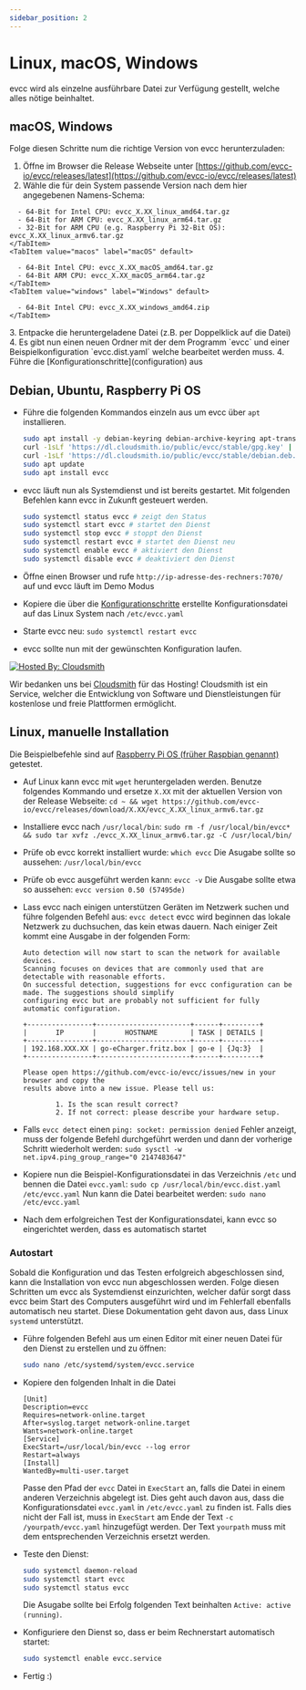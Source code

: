 ```yaml
---
sidebar_position: 2
---
```



# Linux, macOS, Windows

evcc wird als einzelne ausführbare Datei zur Verfügung gestellt, welche alles nötige beinhaltet.

## macOS, Windows

Folge diesen Schritte num die richtige Version von evcc herunterzuladen:

1. Öffne im Browser die Release Webseite unter [https://github.com/evcc-io/evcc/releases/latest](https://github.com/evcc-io/evcc/releases/latest)
2. Wähle die für dein System passende Version nach dem hier angegebenen Namens-Schema: 

  <Tabs>
    <TabItem value="linux" label="Linux" default>

      - 64-Bit for Intel CPU: evcc_X.XX_linux_amd64.tar.gz
      - 64-Bit for ARM CPU: evcc_X.XX_linux_arm64.tar.gz
      - 32-Bit for ARM CPU (e.g. Raspberry Pi 32-Bit OS): evcc_X.XX_linux_armv6.tar.gz
    </TabItem>
    <TabItem value="macos" label="macOS" default>

      - 64-Bit Intel CPU: evcc_X.XX_macOS_amd64.tar.gz
      - 64-Bit ARM CPU: evcc_X.XX_macOS_arm64.tar.gz
    </TabItem>
    <TabItem value="windows" label="Windows" default>

      - 64-Bit Intel CPU: evcc_X.XX_windows_amd64.zip
    </TabItem>
  </Tabs>
3. Entpacke die heruntergeladene Datei (z.B. per Doppelklick auf die Datei)
4. Es gibt nun einen neuen Ordner mit der dem Programm `evcc` und einer Beispielkonfiguration `evcc.dist.yaml` welche bearbeitet werden muss.
4. Führe die [Konfigurationschritte](configuration) aus

## Debian, Ubuntu, Raspberry Pi OS

- Führe die folgenden Kommandos einzeln aus um evcc über `apt` installieren.

  ```sh
  sudo apt install -y debian-keyring debian-archive-keyring apt-transport-https
  curl -1sLf 'https://dl.cloudsmith.io/public/evcc/stable/gpg.key' | sudo tee /etc/apt/trusted.gpg.d/evcc-stable.asc
  curl -1sLf 'https://dl.cloudsmith.io/public/evcc/stable/debian.deb.txt' | sudo tee /etc/apt/sources.list.d/evcc-stable.list
  sudo apt update
  sudo apt install evcc
  ```

- evcc läuft nun als Systemdienst und ist bereits gestartet. Mit folgenden Befehlen kann evcc in Zukunft gesteuert werden.

  ```sh
  sudo systemctl status evcc # zeigt den Status
  sudo systemctl start evcc # startet den Dienst
  sudo systemctl stop evcc # stoppt den Dienst
  sudo systemctl restart evcc # startet den Dienst neu
  sudo systemctl enable evcc # aktiviert den Dienst
  sudo systemctl disable evcc # deaktiviert den Dienst
  ```

- Öffne einen Browser und rufe `http://ip-adresse-des-rechners:7070/` auf und evcc läuft im Demo Modus
- Kopiere die über die [Konfigurationschritte](configuration) erstellte Konfigurationsdatei auf das Linux System nach `/etc/evcc.yaml`
- Starte evcc neu: `sudo systemctl restart evcc`
- evcc sollte nun mit der gewünschten Konfiguration laufen.


[![Hosted By: Cloudsmith](https://img.shields.io/badge/OSS%20hosting%20by-cloudsmith-blue?logo=cloudsmith&style=flat-square)](https://cloudsmith.com)

Wir bedanken uns bei [Cloudsmith](https://cloudsmith.com) für das Hosting!
Cloudsmith ist ein Service, welcher die Entwicklung von Software und Dienstleistungen für kostenlose und freie Plattformen ermöglicht.

## Linux, manuelle Installation

Die Beispielbefehle sind auf [Raspberry Pi OS (früher Raspbian genannt)](https://www.raspberrypi.org/software/) getestet.

- Auf Linux kann evcc mit `wget` heruntergeladen werden.
  Benutze folgendes Kommando und ersetze `X.XX` mit der aktuellen Version von der Release Webseite:
  `cd ~ && wget https://github.com/evcc-io/evcc/releases/download/X.XX/evcc_X.XX_linux_armv6.tar.gz`
- Installiere evcc nach `/usr/local/bin`:
  `sudo rm -f /usr/local/bin/evcc* && sudo tar xvfz ./evcc_X.XX_linux_armv6.tar.gz -C /usr/local/bin/`
- Prüfe ob evcc korrekt installiert wurde:
  `which evcc`
  Die Asugabe sollte so aussehen: `/usr/local/bin/evcc`
- Prüfe ob evcc ausgeführt werden kann:
  `evcc -v`
  Die Ausgabe sollte etwa so aussehen: `evcc version 0.50 (57495de)`
- Lass evcc nach einigen unterstützen Geräten im Netzwerk suchen und führe folgenden Befehl aus:
  `evcc detect`
  evcc wird beginnen das lokale Netzwerk zu duchsuchen, das kein etwas dauern.
  Nach einiger Zeit kommt eine Ausgabe in der folgenden Form:

  ```
  Auto detection will now start to scan the network for available devices.
  Scanning focuses on devices that are commonly used that are detectable with reasonable efforts.
  On successful detection, suggestions for evcc configuration can be made. The suggestions should simplify
  configuring evcc but are probably not sufficient for fully automatic configuration.

  +----------------+-----------------------+------+---------+
  |       IP       |       HOSTNAME        | TASK | DETAILS |
  +----------------+-----------------------+------+---------+
  | 192.168.XXX.XX | go-eCharger.fritz.box | go-e | {Jq:3}  |
  +----------------+-----------------------+------+---------+

  Please open https://github.com/evcc-io/evcc/issues/new in your browser and copy the
  results above into a new issue. Please tell us:

          1. Is the scan result correct?
          2. If not correct: please describe your hardware setup.
  ```

- Falls `evcc detect` einen `ping: socket: permission denied` Fehler anzeigt, muss der folgende Befehl durchgeführt werden und dann der vorherige Schritt wiederholt werden:
  `sudo sysctl -w net.ipv4.ping_group_range="0 2147483647"`
- Kopiere nun die Beispiel-Konfigurationsdatei in das Verzeichnis `/etc` und bennen die Datei `evcc.yaml`:
  `sudo cp /usr/local/bin/evcc.dist.yaml /etc/evcc.yaml`
  Nun kann die Datei bearbeitet werden:
  `sudo nano /etc/evcc.yaml`
- Nach dem erfolgreichen Test der Konfigurationsdatei, kann evcc so eingerichtet werden, dass es automatisch startet

### Autostart

Sobald die Konfiguration und das Testen erfolgreich abgeschlossen sind, kann die Installation von evcc nun abgeschlossen werden. Folge diesen Schritten um evcc als Systemdienst einzurichten, welcher dafür sorgt dass evcc beim Start des Computers ausgeführt wird und im Fehlerfall ebenfalls automatisch neu startet. Diese Dokumentation geht davon aus, dass Linux `systemd` unterstützt.

- Führe folgenden Befehl aus um einen Editor mit einer neuen Datei für den Dienst zu erstellen und zu öffnen:

  ```sh
  sudo nano /etc/systemd/system/evcc.service
  ```

- Kopiere den folgenden Inhalt in die Datei

  ```
  [Unit]
  Description=evcc
  Requires=network-online.target
  After=syslog.target network-online.target
  Wants=network-online.target
  [Service]
  ExecStart=/usr/local/bin/evcc --log error
  Restart=always
  [Install]
  WantedBy=multi-user.target
  ```

  Passe den Pfad der `evcc` Datei in `ExecStart` an, falls die Datei in einem anderen Verzeichnis abgelegt ist.
  Dies geht auch davon aus, dass die Konfigurationsdatei `evcc.yaml` in `/etc/evcc.yaml` zu finden ist. Falls dies nicht der Fall ist, muss in `ExecStart` am Ende der Text `-c /yourpath/evcc.yaml` hinzugefügt werden. Der Text `yourpath` muss mit dem entsprechenden Verzeichnis ersetzt werden.

- Teste den Dienst:

  ```sh
  sudo systemctl daemon-reload
  sudo systemctl start evcc
  sudo systemctl status evcc
  ```

  Die Asugabe sollte  bei Erfolg folgenden Text beinhalten `Active: active (running)`.

- Konfiguriere den Dienst so, dass er beim Rechnerstart automatisch startet:

  ```sh
  sudo systemctl enable evcc.service
  ```

- Fertig :)
